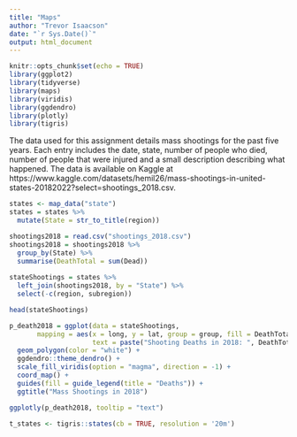 ```yaml
---
title: "Maps"
author: "Trevor Isaacson"
date: "`r Sys.Date()`"
output: html_document
---
```


```r
knitr::opts_chunk$set(echo = TRUE)
library(ggplot2)
library(tidyverse)
library(maps)
library(viridis)
library(ggdendro)
library(plotly)
library(tigris)
```

The data used for this assignment details mass shootings for the past five years.  Each entry includes the date, state, number of people who died, number of people that were injured and a small description describing what happened.  The data is available on Kaggle at https://www.kaggle.com/datasets/hemil26/mass-shootings-in-united-states-20182022?select=shootings_2018.csv.  

```r
states <- map_data("state")
states = states %>%
  mutate(State = str_to_title(region))

shootings2018 = read.csv("shootings_2018.csv")
shootings2018 = shootings2018 %>% 
  group_by(State) %>%
  summarise(DeathTotal = sum(Dead))
  
stateShootings = states %>%
  left_join(shootings2018, by = "State") %>%
  select(-c(region, subregion))

head(stateShootings)
```

```r
p_death2018 = ggplot(data = stateShootings, 
       mapping = aes(x = long, y = lat, group = group, fill = DeathTotal,
                     text = paste("Shooting Deaths in 2018: ", DeathTotal))) +
  geom_polygon(color = "white") +
  ggdendro::theme_dendro() +
  scale_fill_viridis(option = "magma", direction = -1) + 
  coord_map() +
  guides(fill = guide_legend(title = "Deaths")) +
  ggtitle("Mass Shootings in 2018")

ggplotly(p_death2018, tooltip = "text")
```


```r
t_states <- tigris::states(cb = TRUE, resolution = '20m')


```








